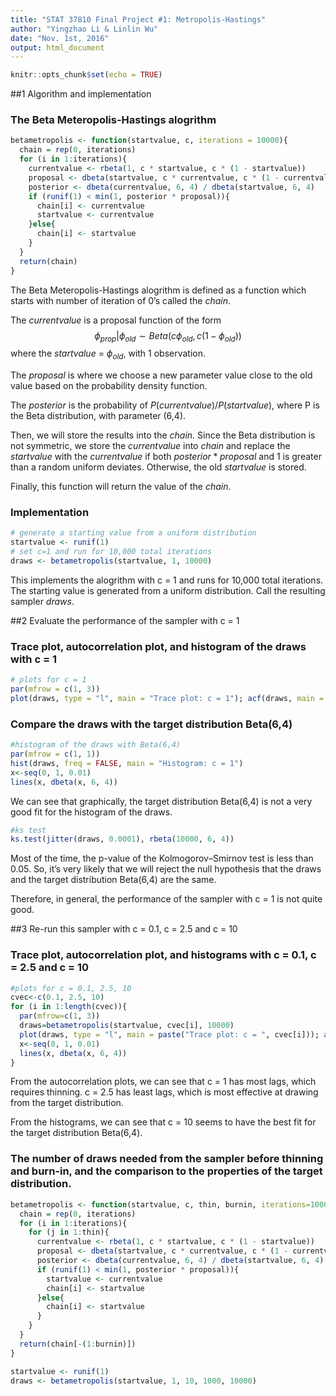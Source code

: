 ```yaml
---
title: "STAT 37810 Final Project #1: Metropolis-Hastings"
author: "Yingzhao Li & Linlin Wu"
date: "Nov. 1st, 2016"
output: html_document
---
```


```r
knitr::opts_chunk$set(echo = TRUE)
```

##1 Algorithm and implementation

### The Beta Meteropolis-Hastings alogrithm

```r
betametropolis <- function(startvalue, c, iterations = 10000){
  chain = rep(0, iterations)
  for (i in 1:iterations){
    currentvalue <- rbeta(1, c * startvalue, c * (1 - startvalue))
    proposal <- dbeta(startvalue, c * currentvalue, c * (1 - currentvalue)) / dbeta(currentvalue, c * startvalue, c * (1 - startvalue))
    posterior <- dbeta(currentvalue, 6, 4) / dbeta(startvalue, 6, 4)
    if (runif(1) < min(1, posterior * proposal)){
      chain[i] <- currentvalue
      startvalue <- currentvalue
    }else{
      chain[i] <- startvalue
    }
  }
  return(chain)
}
```

The Beta Meteropolis-Hastings alogrithm is defined as a function which starts with number of iteration of 0's called the *chain*.

The *currentvalue* is a proposal function of the form $$\phi_{prop}|\phi_{old} \sim Beta(c\phi_{old}, c(1-\phi_{old}))$$
where the *startvalue* = $\phi_{old}$, with 1 observation.

The *proposal* is where we choose a new parameter value close to the old value based on the probability density function.

The *posterior* is the probability of $P(currentvalue)/P(startvalue)$, where P is the Beta distribution, with parameter (6,4).

Then, we will store the results into the *chain*. Since the Beta distribution is not symmetric, we store the *currentvalue* into *chain* and replace the *startvalue* with the *currentvalue* if both $posterior*proposal$ and 1 is greater than a random uniform deviates. Otherwise, the old *startvalue* is stored.

Finally, this function will return the value of the *chain*.

### Implementation

```r
# generate a starting value from a uniform distribution
startvalue <- runif(1)
# set c=1 and run for 10,000 total iterations
draws <- betametropolis(startvalue, 1, 10000)
```

This implements the alogrithm with c = 1 and runs for 10,000 total iterations. The starting value is generated from a uniform distribution. Call the resulting sampler *draws*.

##2 Evaluate the performance of the sampler with c = 1

### Trace plot, autocorrelation plot, and histogram of the draws with c = 1

```r
# plots for c = 1
par(mfrow = c(1, 3))
plot(draws, type = "l", main = "Trace plot: c = 1"); acf(draws, main = "Autocorrelation plot: c = 1"); hist(draws, main = "Histogram: c = 1")
```

### Compare the draws with the target distribution Beta(6,4)

```r
#histogram of the draws with Beta(6,4)
par(mfrow = c(1, 1))
hist(draws, freq = FALSE, main = "Histogram: c = 1")
x<-seq(0, 1, 0.01)
lines(x, dbeta(x, 6, 4))
```

We can see that graphically, the target distribution Beta(6,4) is not a very good fit for the histogram of the draws. 

```r
#ks test
ks.test(jitter(draws, 0.0001), rbeta(10000, 6, 4))
```

Most of the time, the p-value of the Kolmogorov–Smirnov test is less than 0.05. So, it's very likely that we will reject the null hypothesis that the draws and the target distribution Beta(6,4) are the same.

Therefore, in general, the performance of the sampler with c = 1 is not quite good.

##3 Re-run this sampler with c = 0.1, c = 2.5 and c = 10

### Trace plot, autocorrelation plot, and histograms with c = 0.1, c = 2.5 and c = 10

```r
#plots for c = 0.1, 2.5, 10
cvec<-c(0.1, 2.5, 10)
for (i in 1:length(cvec)){
  par(mfrow=c(1, 3))
  draws=betametropolis(startvalue, cvec[i], 10000)
  plot(draws, type = "l", main = paste("Trace plot: c = ", cvec[i])); acf(draws, main = paste("Autocorrelation plot: c = ", cvec[i])); hist(draws, freq = FALSE, main = paste ("Histogram: c = ", cvec[i]))
  x<-seq(0, 1, 0.01)
  lines(x, dbeta(x, 6, 4))
}
```

From the autocorrelation plots, we can see that c = 1 has most lags, which requires thinning. c = 2.5 has least lags, which is most effective at drawing from the target distribution.

From the histograms, we can see that c = 10 seems to have the best fit for the target distribution Beta(6,4).

### The number of draws needed from the sampler before thinning and burn-in, and the comparison to the properties of the target distribution.

```r
betametropolis <- function(startvalue, c, thin, burnin, iterations=10000){
  chain = rep(0, iterations)
  for (i in 1:iterations){
    for (j in 1:thin){
      currentvalue <- rbeta(1, c * startvalue, c * (1 - startvalue))
      proposal <- dbeta(startvalue, c * currentvalue, c * (1 - currentvalue)) / dbeta(currentvalue, c * startvalue, c * (1 - startvalue))
      posterior <- dbeta(currentvalue, 6, 4) / dbeta(startvalue, 6, 4)
      if (runif(1) < min(1, posterior * proposal)){
        startvalue <- currentvalue
        chain[i] <- startvalue
      }else{
        chain[i] <- startvalue
      }
    }
  }
  return(chain[-(1:burnin)])
}

startvalue <- runif(1)
draws <- betametropolis(startvalue, 1, 10, 1000, 10000)
```

